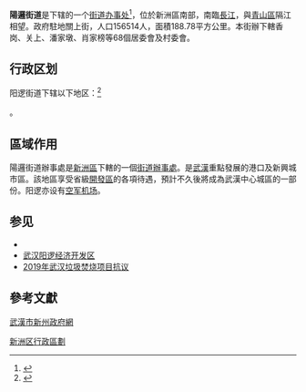 {{中国乡级行政区
|景观照片文件名 = 
|景观照片描述 = 
|汉语拼音 = 
|其他语言 = 
|其他语言名称 = 
|旧称 = 
|地名出处 = 
|位置图文件名 = 
|位置图描述 = 
|自定义图片 = 
|建置时间 = 
|政府驻地 = 
|毗邻 = 
|总面积 = 188.78平方公里
|总人口 = 156514人
|总人口年份 = 
|常住人口 = 
|常住人口年份 = 
|人口密度 = 
|GDP = 
|GDP年份 = 
|邮政编码 = 
|电话区号 = 27
|官方网站 = 
|网站名称 = 
|42/01/17/002/000}}
'''陽邏街道'''是{{PRC admin/fullname|42/01/17/002/000|3}}下辖的一个[[街道办事处|街道办事处]]<ref>{{PRC admin/ref sgc|{{PRC admin/parent|42/01/17/002/000}}}}</ref>，位於新洲區南部，南臨[[長江|長江]]，與[[青山区_(武汉市)|青山區]]隔江相望。政府駐地關上街，人口156514人，面積188.78平方公里。本街辦下轄香岗、关上、潘家墩、肖家榜等68個居委會及村委會。

== 行政区划 ==
阳逻街道下辖以下地区：<ref>{{PRC admin/ref sgc|42/01/17/002/000}}</ref>

{{PRC admin/children|42/01/17/002/000}}。

==區域作用==

陽邏街道辦事處是[[新洲區|新洲區]]下轄的一個[[街道辦事處|街道辦事處]]。是[[武漢|武漢]]重點發展的港口及新興城市區。該地區享受省級[[開發區|開發區]]的各項待遇，預計不久後將成為武漢中心城區的一部份。阳逻亦设有[[中国人民解放军空军汉口场站|空军机场]]。

== 参见 ==
*
*[[武汉阳逻经济开发区|武汉阳逻经济开发区]]
*[[2019年武漢垃圾焚燒項目抗議|20]][[2019年武漢垃圾焚燒項目抗議|19年武汉垃圾焚烧项目抗议]]

==參考文獻==
{{reflist}}
[https://web.archive.org/web/20110723153433/http://www.whxinzhou.gov.cn/website/default.aspx 武漢市新州政府網]

{{新洲区行政区划}}

[[Category:新洲区行政區劃|]]